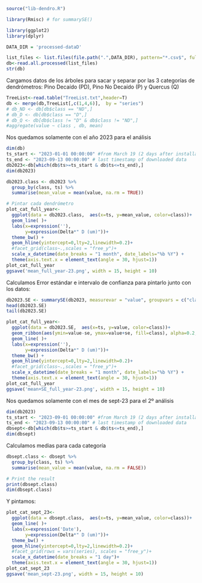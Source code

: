 
```r
source("lib-dendro.R")

library(Rmisc) # for summarySE()

library(ggplot2)
library(dplyr)

DATA_DIR = 'processed-dataD'
```

```r
list_files <- list.files(file.path(".",DATA_DIR), pattern="*.csv$", full.names=TRUE)
db<-read.all.processed(list_files)
str(db)
```
Cargamos datos de los árboles para sacar y separar por las 3 categorías de dendrómetros: Pino Decaído (PD), Pino No Decaído (P) y Quercus (Q)
```r
TreeList<-read.table("TreeList.txt",header=T)
db <- merge(db,TreeList[,c(1,4,6)],  by = "series") 
# db_ND <- db[db$class == "ND",]
# db_D <- db[db$class == "D",]
# db_Q <- db[db$class != "D" & db$class != "ND",]
#aggregate(value ~ class , db, mean)
```

Nos quedamos solamente con el año 2023 para el análisis
```r
dim(db)
ts_start <- "2023-01-01 00:00:00" #from March 19 (2 days after installation)
ts_end <- "2023-09-13 00:00:00" # last timestamp of downloaded data
db2023<-db[which(db$ts>=ts_start & db$ts<=ts_end),] 
dim(db2023)
```


```r
db2023.class <- db2023 %>%
  group_by(class, ts) %>%
  summarise(mean_value = mean(value, na.rm = TRUE))

```


```r
# Pintar cada dendrómetro
plot_cat_full_year<-
  ggplot(data = db2023.class,  aes(x=ts, y=mean_value, color=class))+
  geom_line( )+
  labs(x=expression(''),
       y=expression(Delta*" D (um)"))+
  theme_bw() +
  geom_hline(yintercept=0,lty=2,linewidth=0.2)+
  #facet_grid(class~.,scales = "free_y")+
  scale_x_datetime(date_breaks = "1 month", date_labels="%b %Y") +
  theme(axis.text.x = element_text(angle = 30, hjust=1))
plot_cat_full_year
ggsave('mean_full_year-23.png', width = 15, height = 10)
```

Calculamos Error estándar e intervalo de confianza para pintarlo junto con los datos:

```r
db2023.SE <- summarySE(db2023, measurevar = "value", groupvars = c("class", "ts"))
head(db2023.SE)
tail(db2023.SE)
```


```r
plot_cat_full_year<-
  ggplot(data = db2023.SE,  aes(x=ts, y=value, color=class))+
  geom_ribbon(aes(ymin=value-se, ymax=value+se, fill=class), alpha=0.2, show.legend	= FALSE, linetype = 0) +
  geom_line( )+
  labs(x=expression(''),
       y=expression(Delta*" D (um)"))+
  theme_bw() +
  geom_hline(yintercept=0,lty=2,linewidth=0.2)+
  #facet_grid(class~.,scales = "free_y")+
  scale_x_datetime(date_breaks = "1 month", date_labels="%b %Y") +
  theme(axis.text.x = element_text(angle = 30, hjust=1))
plot_cat_full_year
ggsave('mean+SE_full_year-23.png', width = 15, height = 10)
```


Nos quedamos solamente con el mes de sept-23 para el 2º análisis
```r
dim(db2023)
ts_start <- "2023-09-01 00:00:00" #from March 19 (2 days after installation)
ts_end <- "2023-09-13 00:00:00" # last timestamp of downloaded data
dbsept<-db[which(db$ts>=ts_start & db$ts<=ts_end),] 
dim(dbsept)
```

Calculamos medias para cada categoría
```r
dbsept.class <- dbsept %>%
  group_by(class, ts) %>%
  summarise(mean_value = mean(value, na.rm = FALSE))

# Print the result
print(dbsept.class)
dim(dbsept.class)
```


Y pintamos:

```r
plot_cat_sept_23<-
  ggplot(data = dbsept.class,  aes(x=ts, y=mean_value, color=class))+
  geom_line( )+
  labs(x=expression('Date'),
       y=expression(Delta*" D (um)"))+
  theme_bw() +
  geom_hline(yintercept=0,lty=2,linewidth=0.2)+
  #facet_grid(rows = vars(series), scales = "free_y")+
  scale_x_datetime(date_breaks = "1 day")+
  theme(axis.text.x = element_text(angle = 30, hjust=1))
plot_cat_sept_23
ggsave('mean_sept-23.png', width = 15, height = 10)
```
